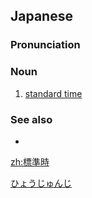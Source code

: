 ==Japanese==
{{wikipedia|lang=ja}}
{{ja-kanjitab|ひょう|じゅん|じ|yomi=o}}

===Pronunciation===
{{ja-pron|acc=3|y=o|ひょうじゅんじ}}

===Noun===
{{ja-noun|ひょうじゅんじ|hhira=へうじゅんじ}}

# [[standard time]]

===See also===
* {{ja-r|標準時間|ひょうじゅんじかん}}

[[Category:ja:Time|ひょうじゅんじ]]

[[zh:標準時]]